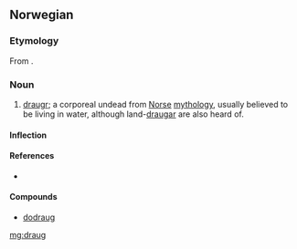 ==Norwegian==

===Etymology===
From {{etyl|non|no}} {{term|draugr|lang=non}}.

===Noun===
{{head|no|noun|g=m}}

# {{context|mythology|lang=no}} [[draugr]]; a corporeal undead from [[Norse]] [[mythology]], usually believed to be living in water, although land-[[draugar]] are also heard of.

====Inflection====
{{no-noun-infl|nb-class=m1|nn-class=m1}}

====References====
* {{R:Dokumentasjonsprosjektet}}

====Compounds====
* [[dodraug]]

[[mg:draug]]